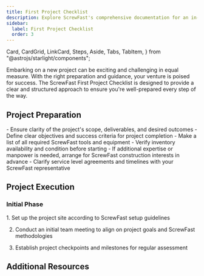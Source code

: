 ```yaml
---
title: First Project Checklist
description: Explore ScrewFast's comprehensive documentation for an in-depth look at our premium tools and construction interests. 
sidebar:
  label: First Project Checklist
  order: 3
---
```

  Card,
  CardGrid,
  LinkCard,
  Steps,
  Aside,
  Tabs,
  TabItem,
} from "@astrojs/starlight/components";

Embarking on a new project can be exciting and challenging in equal measure. With the right preparation and guidance, your venture is poised for success. The ScrewFast First Project Checklist is designed to provide a clear and structured approach to ensure you're well-prepared every step of the way.

## Project Preparation

<CardGrid>
  <Card title="Scope and Objectives">
    - Ensure clarity of the project's scope, deliverables, and desired outcomes
    - Define clear objectives and success criteria for project completion
  </Card>
  <Card title="Tools and Equipment">
    - Make a list of all required ScrewFast tools and equipment
    - Verify inventory availability and condition before starting
  </Card>
  <Card title="Arranging interests">
    - If additional expertise or manpower is needed, arrange for ScrewFast construction interests in advance
    - Clarify service level agreements and timelines with your ScrewFast representative
  </Card>
</CardGrid>

## Project Execution
### Initial Phase
<Steps>
1. Set up the project site according to ScrewFast setup guidelines

2. Conduct an initial team meeting to align on project goals and ScrewFast methodologies

3. Establish project checkpoints and milestones for regular assessment
</Steps>


## Additional Resources
<CardGrid>
<LinkCard
  title="Detailed Guides"
  description="Access in-depth documentation and user manuals for ScrewFast tools and interests."
  href="/guides/getting-started"
/>
<LinkCard
  title="Support Contacts"
  description="Keep handy the contact details for ScrewFast support, available for assistance throughout your project."
  href="/guides/getting-started"
/>
<LinkCard
  title="Advanced Learning"
  description="Explore further educational resources provided by ScrewFast to refine your skills and knowledge base."
  href="/guides/getting-started"
/>
</CardGrid>
